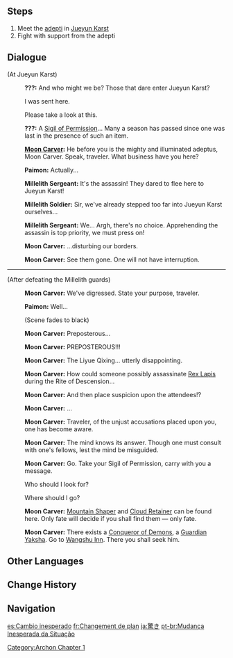 {{Quest Infobox
|id            = 01002
|type          = Archon
|chapter       = I
|actNum        = I
|act           = Of the Land Amidst Monoliths
|part          = 2
|startLocation = [[Qingyun Peak]], [[Liyue]]
|region        = Liyue
|area          = Minlin
|subarea       = Qingyun Peak
|prev          = Rite of Descension
|next          = Wangshu
|next2         = Moulder of Mountains
|next3         = Custodian of Clouds
|exp           = 550
|mora          = 16,325
|other         = {{Card|Adventurer's Experience|6}}{{Card|Mystic Enhancement Ore|4}}
|characters    = Moon Carver;Paimon;Traveler
|voiced        = yes
}}
{{TeyvatQuest|1|1|part=2}}

==Steps==
#Meet the [[adepti]] in [[Jueyun Karst]]
#Fight with support from the adepti

==Dialogue==
{{Quest Description|During the rite, the appointed moment arrived. Yet when the clouds parted, a divine carcass crashed down to earth, knocking all the offerings over. Amid the chaos and confusion, the [[Qixing]] ordered that the assassin be arrested. Unable to prove your innocence, you were forced to accept the help of [[Childe]] of the [[Fatui]], and as suggested by him, you are now headed for Jueyun Karst, a hidden abode where the adepti dwell...}}
{{Dialogue start}}
;(At Jueyun Karst)
:{{A|vo lyaq002 2 mooncarver 01.ogg}} '''???:''' And who might we be? Those that dare enter Jueyun Karst?
:{{DIcon}} I was sent here.
:{{DIcon}} Please take a look at this.
:{{A|vo lyaq002 2 mooncarver 02.ogg}} '''???:''' A [[Sigil of Permission]]... Many a season has passed since one was last in the presence of such an item.
:{{A|vo lyaq002 2 mooncarver 03.ogg}} '''[[Moon Carver]]:''' He before you is the mighty and illuminated adeptus, Moon Carver. Speak, traveler. What business have you here?
:{{A|vo lyaq002 2 paimon 01.ogg}} '''Paimon:''' Actually...
:{{A|vo lyaq002 2 millelithsergeant 01.ogg}} '''Millelith Sergeant:''' It's the assassin! They dared to flee here to Jueyun Karst!
:{{A|vo lyaq002 2 millelithsoldier 01.ogg}} '''Millelith Soldier:''' Sir, we've already stepped too far into Jueyun Karst ourselves...
:{{A|vo lyaq002 2 millelithsergeant 02.ogg}} '''Millelith Sergeant:''' We... Argh, there's no choice. Apprehending the assassin is top priority, we must press on!
:{{A|vo lyaq002 2 mooncarver 04.ogg}} '''Moon Carver:''' ...disturbing our borders.
:{{A|vo lyaq002 2 mooncarver 05.ogg}} '''Moon Carver:''' See them gone. One will not have interruption.
----
;(After defeating the Millelith guards)
:{{A|vo lyaq002 4 mooncarver 01.ogg}}'''Moon Carver:''' We've digressed. State your purpose, traveler.
:{{A|vo lyaq002 4 paimon 01.ogg}} '''Paimon:''' Well...
:;(Scene fades to black)
{{Cutscene Description|You tell Moon Carver what happened at Yujing Terrace...}}
:{{A|vo lyaq002 4 mooncarver 02.ogg}} '''Moon Carver:''' Preposterous...
:{{A|vo lyaq002 4 mooncarver 03.ogg}} '''Moon Carver:''' PREPOSTEROUS!!!
:{{A|vo lyaq002 4 mooncarver 04.ogg}} '''Moon Carver:''' The Liyue Qixing... utterly disappointing.
:{{A|vo lyaq002 4 mooncarver 05.ogg}} '''Moon Carver:''' How could someone possibly assassinate [[Rex Lapis]] during the Rite of Descension...
:{{A|vo lyaq002 4 mooncarver 06.ogg}} '''Moon Carver:''' And then place suspicion upon the attendees!?
:{{A|vo lyaq002 4 mooncarver 07.ogg}} '''Moon Carver:''' ...
:{{A|vo lyaq002 4 mooncarver 08.ogg}} '''Moon Carver:''' Traveler, of the unjust accusations placed upon you, one has become aware.
:{{A|vo lyaq002 4 mooncarver 09.ogg}} '''Moon Carver:''' The mind knows its answer. Though one must consult with one's fellows, lest the mind be misguided.
:{{A|vo lyaq002 4 mooncarver 10.ogg}} '''Moon Carver:''' Go. Take your Sigil of Permission, carry with you a message.
:{{DIcon}} Who should I look for?
:{{DIcon}} Where should I go?
:{{A|vo lyaq002 4 mooncarver 11.ogg}} '''Moon Carver:''' [[Mountain Shaper]] and [[Cloud Retainer]] can be found here. Only fate will decide if you shall find them &mdash; only fate.
:{{A|vo lyaq002 4 mooncarver 12.ogg}} '''Moon Carver:''' There exists a [[Xiao|Conqueror of Demons]], a [[Yaksha|Guardian Yaksha]]. Go to [[Wangshu Inn]]. There you shall seek him.
{{Dialogue end}}

==Other Languages==
{{Other Languages
|en      = An Impromptu Change of Plan
|zhs     = 惊变
|zhs_rm  = Jīng Biàn
|zht     = 驚變
|zht_rm  = Jīng Biàn
|zh_tl   = Sudden Change
|ja      = 驚き
|ja_rm   = Odoroki
|ja_tl   = Surprise
|ko      = 급변
|ko_rm   = Geupbyeon
|ko_tl   = Sudden Change
|es      = Cambio inesperado
|es_tl   = Unexpected Change
|fr      = Changement de plan
|fr_tl   = Change of Plan
|ru      = Неожиданная смена планов
|ru_tl   = Unexpected Change of Plans
|th      = การเปลี่ยนแปลงสถานการณ์ที่ไม่คาดคิด
|th_rm   = 
|th_tl   = Unexpected Change of the Situation
|vi      = {{tt|Kinh Biến|惊变}}
|vi_tl   = Sudden Change{{Sino|vi}}
|de      = Erschreckende Wendung
|de_tl   = Shocking Turn
|id      = Perubahan Situasi yang tak Terduga
|id_tl   = Unexpected Change of the Situation
|pt      = Mudança Inesperada da Situação
|pt_tl   = Unexpected Change of the Situation
|tr      = Ani Plan Değişikliği
|tr_tl   = 
|it      = Un improvviso cambio di programma
|it_tl   = A Sudden Change of Program
}}

==Change History==
{{Change History|1.0}}

==Navigation==
{{Archon Quest Navbox|chapter=Chapter I}}
[[Category:Archon Chapter 1]]

[[es:Cambio inesperado]]
[[fr:Changement de plan]]
[[ja:驚き]]
[[pt-br:Mudança Inesperada da Situação]]
